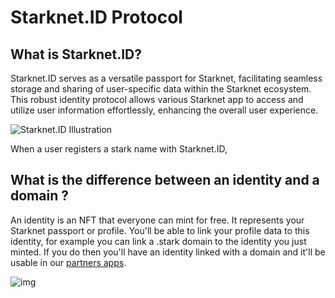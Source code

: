 # Starknet.ID Protocol

## What is Starknet.ID?

Starknet.ID serves as a versatile passport for Starknet, facilitating seamless storage and sharing of user-specific data within the Starknet ecosystem. This robust identity protocol allows various Starknet app to access and utilize user information effortlessly, enhancing the overall user experience.

![Starknet.ID Illustration](/illustrations/passportExplaination.webp)

When a user registers a stark name with Starknet.ID,

## What is the difference between an identity and a domain ?

An identity is an NFT that everyone can mint for free. It represents your Starknet passport or profile. You'll be able to link your profile data to this identity, for example you can link a .stark domain to the identity you just minted. If you do then you'll have an identity linked with a domain and it'll be usable in our [partners apps](/users/integrations).

![img](/illustrations/identityVsDomain.webp)